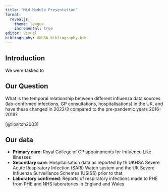 ```yaml
---
title: "Mid Module Presentation"
format: 
  revealjs:
    theme: league
    incremental: true
editor: visual
bibliography: UKHSA_bibliography.bib
---
```


## Introduction
We were tasked to 

## Our Question

What is the temporal relationship between different influenza data sources (lab-confirmed infections, GP consultations, hospitalisations) in the UK, and have these changed in 2022/3 compared to the pre-pandemic years 2016-2019?

[@lipsitch2003]

## Our data

::: {.incremental}
- **Primary care**: Royal College of GP appointments for Influence Like Illnesses
- **Secondary care**: Hospitalisation data as reported by th UKHSA Severe Acute Respiratory Infection (SARI) Watch system and the UK Severe Influenza Surveillance Schemes (USISS) prior to that.
- **Laboratory confirmed**: Reports of respiratory infections made to PHE from PHE and NHS laboratories in England and Wales


:::